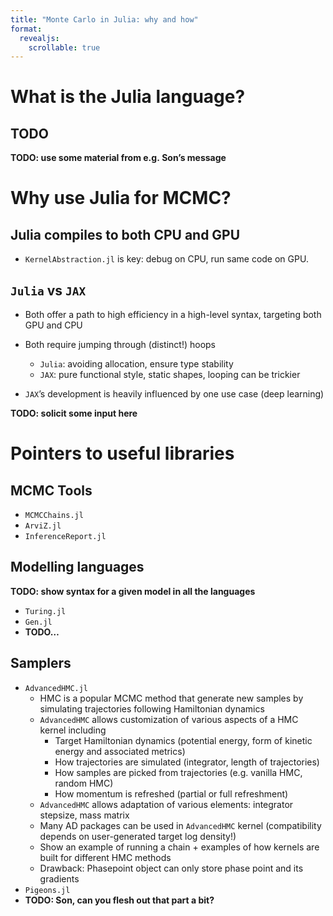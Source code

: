 ```yaml
---
title: "Monte Carlo in Julia: why and how"
format: 
  revealjs:
    scrollable: true
---
```


# What is the Julia language?

## TODO

**TODO: use some material from e.g. Son's message**


# Why use Julia for MCMC?

## Julia compiles to both CPU and GPU

- `KernelAbstraction.jl` is key: debug on CPU, run same code on GPU. 


## `Julia` vs `JAX`

- Both offer a path to high efficiency in a high-level syntax, targeting both GPU and CPU

- Both require jumping through (distinct!) hoops
  - `Julia`: avoiding allocation, ensure type stability
  - `JAX`: pure functional style, static shapes, looping can be trickier

- `JAX`'s development is heavily influenced by one use case (deep learning)

**TODO: solicit some input here**


# Pointers to useful libraries

## MCMC Tools

- `MCMCChains.jl`
- `ArviZ.jl` 
- `InferenceReport.jl`

## Modelling languages

**TODO: show syntax for a given model in all the languages**

- `Turing.jl`
- `Gen.jl` 
- **TODO...**

## Samplers 

-   `AdvancedHMC.jl`
    -   HMC is a popular MCMC method that generate new samples by simulating trajectories following Hamiltonian dynamics
    -   `AdvancedHMC` allows customization of various aspects of a HMC kernel including
        -   Target Hamiltonian dynamics (potential energy, form of kinetic energy and associated metrics)
        -   How trajectories are simulated (integrator, length of trajectories)
        -   How samples are picked from trajectories (e.g. vanilla HMC, random HMC)
        -   How momentum is refreshed (partial or full refreshment)
    -   `AdvancedHMC` allows adaptation of various elements: integrator stepsize, mass matrix
    -   Many AD packages can be used in `AdvancedHMC` kernel (compatibility depends on user-generated target log density!)    
    -   Show an example of running a chain + examples of how kernels are built for different HMC methods
    - Drawback: Phasepoint object can only store phase point and its gradients

-   `Pigeons.jl`
-   **TODO: Son, can you flesh out that part a bit?**